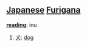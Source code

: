 == [[Japanese]] [[Furigana]] ==                             

'''[[reading]]''': inu

# [[犬]]: [[dog]]